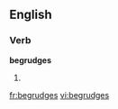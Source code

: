 
==English==

===Verb===
'''begrudges'''

# {{third-person singular of|[[begrudge]]}}

[[fr:begrudges]]
[[vi:begrudges]]
